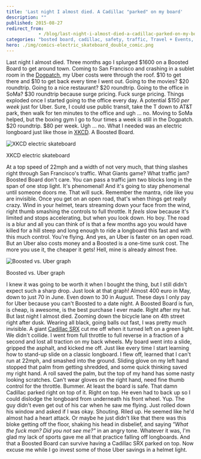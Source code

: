 ```yaml
---
title: 'Last night I almost died. A Cadillac "parked" on my board'
description: ""
published: 2015-08-27
redirect_from: 
            - /blog/last-night-i-almost-died-a-cadillac-parked-on-my-board/swizec/6725
categories: "bosted board, cadillac, safety, traffic, Travel + Events, uber"
hero: ./img/comics-electric_skateboard_double_comic.png
---
```

Last night I almost died. Three months ago I splurged $1600 on a Boosted Board to get around town. Coming to San Francisco and crashing in a sublet room in the [Dogpatch](http://en.wikipedia.org/wiki/Dogpatch "Dogpatch"), my Uber costs were through the roof. $10 to get there and $10 to get back every time I went out. Going to the movies? $20 roundtrip. Going to a nice restaurant? $20 roundtrip. Going to the office in SoMa? $30 roundtrip because surge pricing. Fuck surge pricing. Things exploded once I started going to the office every day. A potential $150 _per week_ just for Uber. Sure, I could use public transit, take the T down to AT&T park, then walk for ten minutes to the office and ugh ... no. Moving to SoMa helped, but the boxing gym I go to four times a week is still in the Dogpatch. $20 roundtrip. $80 per week. Ugh ... no. What I needed was an electric longboard just like those in [XKCD](http://en.wikipedia.org/wiki/Xkcd "Xkcd"). A Boosted Board.

![XKCD electric skateboard](./img/comics-electric_skateboard_double_comic.png)

XKCD electric skateboard

At a top speed of 22mph and a width of not very much, that thing slashes right through San Francisco's traffic. What Giants game? What traffic jam? Boosted Board don't care. You can pass a traffic jam two blocks long in the span of one stop light. It's phenomenal! And it's going to stay phenomenal until someone doors me. That will suck. Remember the mantra, ride like you are invisible. Once you get on an open road, that's when things get really crazy. Wind in your helmet, tears streaming down your face from the wind, right thumb smashing the controls to full throttle. It _feels_ slow because it's limited and stops accelerating, but when you look down. Ho boy. The road is a blur and all you can think of is that a few months ago you would have killed for a hill steep and long enough to ride a longboard this fast and with this much control. You're flying. And yes, an Uber is faster on an open road. But an Uber also costs money and a Boosted is a one-time sunk cost. The more you use it, the cheaper it gets! Hell, mine is already almost free.

![Boosted vs. Uber graph](./img/NCCUdM4.png)

Boosted vs. Uber graph

I knew it was going to be worth it when I bought the thing, but I still didn't expect such a sharp drop. Just look at that graph! Almost 400 euro in May, down to just 70 in June. Even down to 30 in August. These days I only pay for Uber because you can't Boosted to a date night. A Boosted Board is fun, is cheap, is awesome, is the best purchase I ever made. Right after my hat. But last night I almost died. Zooming down the bicycle lane on 4th street right after dusk. Wearing all black, going balls out fast, I was pretty much invisible. A giant [Cadillac SRX](http://en.wikipedia.org/wiki/Cadillac_SRX "Cadillac SRX") cut me off when it turned left on a green light. We didn't collide. I went from full throttle to full reverse in a fraction of a second and lost all traction on my back wheels. My board went into a slide, gripped the asphalt, and kicked me off. Just like every time I start learning how to stand-up slide on a classic longboard. I flew off, learned that I can't run at 22mph, and smashed into the ground. Sliding glove on my left hand stopped that palm from getting shredded, and some quick thinking saved my right hand. A roll saved the palm, but the top of my hand has some nasty looking scratches. Can't wear gloves on the right hand, need fine thumb control for the throttle. Bummer. At least the board is safe. That damn Cadillac parked right on top of it. Right on top. He even had to back up so I could dislodge the longboard from underneath his front wheel. Yup. The guy didn't even get out of his car when he saw me flying. Just rolled down his window and asked if I was okay. Shouting. Riled up. He seemed like he'd almost had a heart attack. Or maybe he just didn't like that there was this bloke getting off the floor, shaking his head in disbelief, and saying _"What the fuck man? Did you not see me?"_ in an angry tone. Whatever it was, I'm glad my lack of sports gave me all that practice falling off longboards. And that a Boosted Board can survive having a Cadillac SRX parked on top. Now excuse me while I go invest some of those Uber savings in a helmet light.